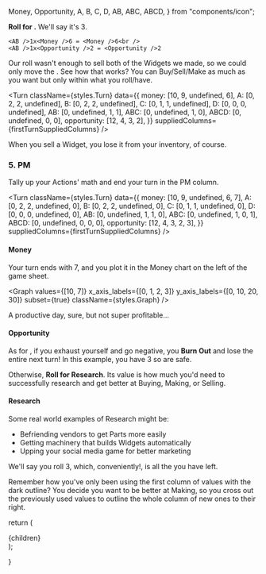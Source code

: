
  Money,
  Opportunity,
  A,
  B,
  C,
  D,
  AB,
  ABC,
  ABCD,
} from "components/icon";

<ActionsTable actions={[ACTIONS.SELL]} className={styles.ActionsTable} />

**Roll for <Opportunity />.** We'll say it's 3.

    <AB />1x<Money />6 = <Money />6<br />
    <AB />1x<Opportunity />2 = <Opportunity />2

Our <Opportunity /> roll wasn't enough to sell both of the Widgets we made, so we could only move the <AB />. See how that works? You can Buy/Sell/Make as much as you want but only within what you roll/have.

<Turn
  className={styles.Turn}
  data={{
    money: [10, 9, undefined, 6],
    A: [0, 2, 2, undefined],
    B: [0, 2, 2, undefined],
    C: [0, 1, 1, undefined],
    D: [0, 0, 0, undefined],
    AB: [0, undefined, 1, 1],
    ABC: [0, undefined, 1, 0],
    ABCD: [0, undefined, 0, 0],
    opportunity: [12, 4, 3, 2],
  }}
  suppliedColumns={firstTurnSuppliedColumns}
/>

When you sell a Widget, you lose it from your inventory, of course.

### 5. PM

Tally up your Actions' math and end your turn in the PM column.

<Turn
  className={styles.Turn}
  data={{
    money: [10, 9, undefined, 6, 7],
    A: [0, 2, 2, undefined, 0],
    B: [0, 2, 2, undefined, 0],
    C: [0, 1, 1, undefined, 0],
    D: [0, 0, 0, undefined, 0],
    AB: [0, undefined, 1, 1, 0],
    ABC: [0, undefined, 1, 0, 1],
    ABCD: [0, undefined, 0, 0, 0],
    opportunity: [12, 4, 3, 2, 3],
  }}
  suppliedColumns={firstTurnSuppliedColumns}
/>

#### Money

Your turn ends with <Icon id="money" />7, and you plot it in the Money chart on the left of the game sheet.

<Graph
  values={[10, 7]}
  x_axis_labels={[0, 1, 2, 3]}
  y_axis_labels={[0, 10, 20, 30]}
  subset={true}
  className={styles.Graph}
/>

A productive day, sure, but not super profitable...

#### Opportunity

As for <Opportunity />, if you exhaust yourself and go negative, you **Burn Out** and lose the entire next turn! In this example, you have <Icon id="opportunity" />3 so are safe.

Otherwise, **Roll for Research**. Its value is how much <Opportunity /> you'd need to successfully research and get better at Buying, Making, or Selling.

#### Research

Some real world examples of Research might be:

- Befriending vendors to get Parts more easily
- Getting machinery that builds Widgets automatically
- Upping your social media game for better marketing

We'll say you roll 3, which, conveniently!, is all the <Opportunity /> you have left.

Remember how you've only been using the first column of <Opportunity /> values with the dark outline? You decide you want to be better at Making, so you cross out the previously used values to outline the whole column of new ones to their right.

  return (
    <div className={styles.rules}>
      {children}
    </div>
  );

}
